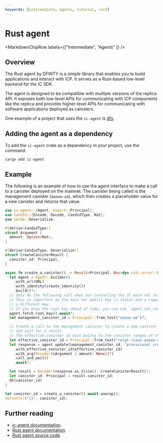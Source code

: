 ```yaml
---
keywords: [intermediate, agents, tutorial, rust]
---
```



# Rust agent

<MarkdownChipRow labels={["Intermediate", "Agents" ]} />

## Overview

The Rust agent by DFINTY is a simple library that enables you to build applications and interact with ICP. It serves as a Rust-based low-level backend for the IC SDK.

The agent is designed to be compatible with multiple versions of the replica API. It exposes both low-level APIs for communicating with ICP components like the replica and provides higher-level APIs for communicating with software applications deployed as canisters.

One example of a project that uses the `ic-agent` is [dfx](https://github.com/dfinity/sdk).

## Adding the agent as a dependency

To add the `ic-agent` crate as a dependency in your project, use the command:

```
cargo add ic-agent
```

## Example

The following is an example of how to use the agent interface to make a call to a canister deployed on the mainnet. The canister being called is the management canister (`aaaaa-aa`), which then creates a placeholder value for a new canister and returns that value.

```rust
use ic_agent::{Agent, export::Principal};
use candid::{Encode, Decode, CandidType, Nat};
use serde::Deserialize;

#[derive(CandidType)]
struct Argument {
  amount: Option<Nat>,
}

#[derive(CandidType, Deserialize)]
struct CreateCanisterResult {
  canister_id: Principal,
}

async fn create_a_canister() -> Result<Principal, Box<dyn std::error::Error>> {
  let agent = Agent::builder()
    .with_url(URL)
    .with_identity(create_identity())
    .build()?;
  // Only do the following call when not contacting the IC main net (e.g. a local emulator).
  // This is important as the main net public key is static and a rogue network could return
  // a different key.
  // If you know the root key ahead of time, you can use `agent.set_root_key(root_key);`.
  agent.fetch_root_key().await?;
  let management_canister_id = Principal::from_text("aaaaa-aa")?;

  // Create a call to the management canister to create a new canister ID,
  // and wait for a result.
  // The effective canister id must belong to the canister ranges of the subnet at which the canister is created.
  let effective_canister_id = Principal::from_text("rwlgt-iiaaa-aaaaa-aaaaa-cai").unwrap();
  let response = agent.update(&management_canister_id, "provisional_create_canister_with_cycles")
    .with_effective_canister_id(effective_canister_id)
    .with_arg(Encode!(&Argument { amount: None})?)
    .call_and_wait()
    .await?;

  let result = Decode!(response.as_slice(), CreateCanisterResult)?;
  let canister_id: Principal = result.canister_id;
  Ok(canister_id)
}

let canister_id = create_a_canister().await.unwrap();
eprintln!("{}", canister_id);
```

## Further reading

- [ic-agent documentation](https://docs.rs/ic-agent/latest/ic_agent).
- [Rust agent documentation](https://docs.rs/ic-agent/latest/ic_agent/struct.Agent.html).
- [Rust agent source code](https://github.com/dfinity/agent-rs).
